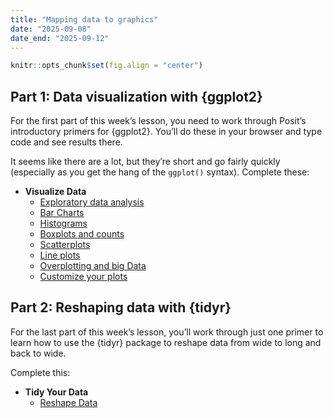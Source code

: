 ```yaml
---
title: "Mapping data to graphics"
date: "2025-09-08"
date_end: "2025-09-12"
---
```


```r
knitr::opts_chunk$set(fig.align = "center")
```

## Part 1: Data visualization with {ggplot2}

For the first part of this week's lesson, you need to work through Posit's introductory primers for {ggplot2}. You'll do these in your browser and type code and see results there.

It seems like there are a lot, but they're short and go fairly quickly (especially as you get the hang of the `ggplot()` syntax). Complete these:

- **Visualize Data**
  - [Exploratory data analysis](https://r-primers.andrewheiss.com/visualize-data/01-eda/)
  - [Bar Charts](https://r-primers.andrewheiss.com/visualize-data/02-bar-charts/)
  - [Histograms](https://r-primers.andrewheiss.com/visualize-data/03-histograms/)
  - [Boxplots and counts](https://r-primers.andrewheiss.com/visualize-data/04-boxplots/)
  - [Scatterplots](https://r-primers.andrewheiss.com/visualize-data/05-scatterplots/)
  - [Line plots](https://r-primers.andrewheiss.com/visualize-data/06-line-graphs/)
  - [Overplotting and big Data](https://r-primers.andrewheiss.com/visualize-data/07-overplotting/)
  - [Customize your plots](https://r-primers.andrewheiss.com/visualize-data/08-customize/)


## Part 2: Reshaping data with {tidyr}

For the last part of this week's lesson, you'll work through just one primer to learn how to use the {tidyr} package to reshape data from wide to long and back to wide.

Complete this:

- **Tidy Your Data**
  - [Reshape Data](https://r-primers.andrewheiss.com/tidy-data/01-reshape-data/)
